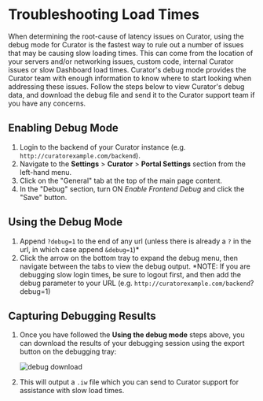 # Troubleshooting Load Times

When determining the root-cause of latency issues on Curator, using the debug mode for Curator is the fastest
way to rule out a number of issues that may be causing slow loading times.  This can come from the location
of your servers and/or networking issues, custom code, internal Curator issues or slow Dashboard load times.
Curator's debug mode provides the Curator team with enough information to know where to start looking when
addressing these issues.  Follow the steps below to view Curator's debug data, and download the debug file
and send it to the Curator support team if you have any concerns.

## Enabling Debug Mode

1. Login to the backend of your Curator instance (e.g. `http://curatorexample.com/backend`).
2. Navigate to the **Settings** > **Curator** > **Portal Settings** section from the left-hand menu.
3. Click on the "General" tab at the top of the main page content.
4. In the "Debug" section, turn ON *Enable Frontend Debug* and click the "Save" button.

## Using the Debug Mode

1. Append `?debug=1` to the end of any url (unless there is already a `?` in the url, in which case append `&debug=1`)*
2. Click the arrow on the bottom tray to expand the debug menu, then navigate between the tabs to view the debug output.
*NOTE: If you are debugging slow login times, be sure to logout first, and then add the debug parameter to
your URL (e.g. `http://curatorexample.com/backend`?debug=1)

## Capturing Debugging Results

1. Once you have followed the **Using the debug mode** steps above, you can download the results of your
debugging session using the export button on the debugging tray:

    ![debug download](https://curator.interworks.com/file/screenshot-2023-03-23-at-32353-pm)

2. This will output a `.iw` file which you can send to Curator support for assistance with slow load times.
